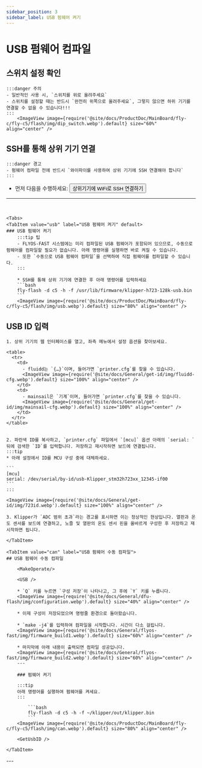 ```yaml
---
sidebar_position: 3
sidebar_label: USB 펌웨어 켜기
---
```






# USB 펌웨어 컴파일


## 스위치 설정 확인

    :::danger 주의
    - 일반적인 사용 시, `스위치를 위로 올려주세요`
    - 스위치를 설정할 때는 반드시 `완전히 위쪽으로 올려주세요`, 그렇지 않으면 하위 기기를 연결할 수 없을 수 있습니다!!!
    :::
        <ImageView image={require('@site/docs/ProductDoc/MainBoard/fly-c/fly-c5/flash/img/dip_switch.webp').default} size="60%" align="center" />


## SSH를 통해 상위 기기 연결

    :::danger 경고
    - 펌웨어 컴파일 전에 반드시 `와이파이를 사용하여 상위 기기에 SSH 연결해야 합니다`
    :::

 * 먼저 다음을 수행하세요: <Button variant="contained" disableElevation component="a" rel="noopener" href="/docs/ProductDoc/MainBoard/fly-c/fly-c5/ssh#상위기기에-wifi로-ssh-연결하기">상위기기에 WiFi로 SSH 연결하기</Button>  
 ---
 <br/>

    <Tabs>
    <TabItem value="usb" label="USB 펌웨어 켜기" default>
    ### USB 펌웨어 켜기
        :::tip 팁
        - FLYOS-FAST 시스템에는 미리 컴파일된 USB 펌웨어가 포함되어 있으므로, 수동으로 펌웨어를 컴파일할 필요가 없습니다. 아래 명령어를 실행하면 바로 켜질 수 있습니다.
        - 또한 `수동으로 USB 펌웨어 컴파일`을 선택하여 직접 펌웨어를 컴파일할 수 있습니다.
        :::

        * SSH를 통해 상위 기기에 연결한 후 아래 명령어를 입력하세요
        ```bash
        fly-flash -d c5 -h -f /usr/lib/firmware/klipper-h723-128k-usb.bin
        ```
        <ImageView image={require('@site/docs/ProductDoc/MainBoard/fly-c/fly-c5/flash/img/usb.webp').default} size="80%" align="center" />
    

## USB ID 입력

    1. 상위 기기의 웹 인터페이스를 열고, 좌측 메뉴에서 설정 옵션을 찾아보세요.

    <table>
      <tr>
        <td>
          - fluidd는 `{…}`이며, 들어가면 `printer.cfg`를 찾을 수 있습니다.
          <ImageView image={require('@site/docs/General/get-id/img/fluidd-cfg.webp').default} size="100%" align="center" />
        </td>
        <td>
          - mainsail은 `기계`이며, 들어가면 `printer.cfg`를 찾을 수 있습니다.
          <ImageView image={require('@site/docs/General/get-id/img/mainsail-cfg.webp').default} size="100%" align="center" />
        </td>
      </tr>
    </table>


    2. 파란색 ID를 복사하고, `printer.cfg` 파일에서 `[mcu]` 옵션 아래의 `serial: ` 뒤에 검색한 `ID`를 입력합니다. 저장하고 재시작하면 보드에 연결됩니다.
    :::tip
    * 아래 설정에서 ID를 MCU 구성 중에 대체하세요.

    ```
    [mcu]
    serial: /dev/serial/by-id/usb-Klipper_stm32h723xx_12345-if00
    ```
    :::

    <ImageView image={require('@site/docs/General/get-id/img/723id.webp').default} size="100%" align="center" />
    
    3. Klipper가 `ADC 범위 초과`라는 경고를 표시하면 이는 정상적인 현상입니다. 열판과 온도 센서를 보드에 연결하고, 노즐 및 열판의 온도 센서 핀을 올바르게 구성한 후 저장하고 재시작하면 됩니다.

    </TabItem>

    <TabItem value="can" label="USB 펌웨어 수동 컴파일">
    ## USB 펌웨어 수동 컴파일

        <MakeOperate/>
    
        <USB />
    
        * `Q` 키를 누르면 `구성 저장`이 나타나고, 그 후에 `Y` 키를 누릅니다.
        <ImageView image={require('@site/docs/General/dfu-flash/img/configuration.webp').default} size="40%" align="center" />
    
        * 이제 구성이 저장되었으며 명령줄 환경으로 돌아왔습니다.
    
        * `make -j4`를 입력하여 컴파일을 시작합니다. 시간이 다소 걸립니다.
        <ImageView image={require('@site/docs/General/flyos-fast/img/firmware_build1.webp').default} size="60%" align="center" />
    
        * 마지막에 아래 내용이 출력되면 컴파일 성공입니다.
        <ImageView image={require('@site/docs/General/flyos-fast/img/firmware_build2.webp').default} size="60%" align="center" />
        ---
        
        ### 펌웨어 켜기
        
        :::tip
        아래 명령어를 실행하여 펌웨어를 켜세요.
        :::
        
            ```bash
            fly-flash -d c5 -h -f ~/klipper/out/klipper.bin
            ```
        <ImageView image={require('@site/docs/ProductDoc/MainBoard/fly-c/fly-c5/flash/img/can.webp').default} size="80%" align="center" />

        <GetUsbID />

    </TabItem>
</Tabs>
---

<br/>
